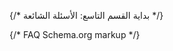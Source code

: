 {/* بداية القسم التاسع: الأسئلة الشائعة */}

{/* FAQ Schema.org markup */}
<script type="application/ld+json" set:html={JSON.stringify({
  "@context": "https://schema.org",
  "@type": "FAQPage",
  "mainEntity": [
    {
      "@type": "Question",
      "name": "هل أحتاج تصريح لتركيب كاميرات في بيتي أو شقتي؟",
      "acceptedAnswer": {
        "@type": "Answer",
        "text": "لا، إذا كانت الكاميرات داخل المنزل أو موجهة لممتلكاتك فقط، ما تحتاج تصريح. لكن انتبه لا تصور الجيران أو الأماكن العامة."
      }
    },
    {
      "@type": "Question",
      "name": "هل كاميرات المراقبة تسجل صوت؟",
      "acceptedAnswer": {
        "@type": "Answer",
        "text": "بعض الكاميرات فيها مايك، لكن تسجيل الصوت بدون علم الطرف الآخر ممنوع في السعودية، وقد يعرّضك للمساءلة القانونية."
      }
    },
    {
      "@type": "Question",
      "name": "ما الفرق بين كاميرات Wi-Fi والكاميرات العادية؟",
      "acceptedAnswer": {
        "@type": "Answer",
        "text": "الكاميرات الـ Wi-Fi ما تحتاج سلك شبكة، وتشتغل على الواي فاي مباشرة. الكاميرات العادية غالبًا تحتاج كيبل LAN أو تتصل بجهاز تسجيل."
      }
    },
    {
      "@type": "Question",
      "name": "هل أقدر أركب كاميرا بدون إنترنت؟",
      "acceptedAnswer": {
        "@type": "Answer",
        "text": "نعم، بعض الكاميرات تشتغل بدون إنترنت وتخزّن على كرت ذاكرة. لكن ما تقدر تراقبها من جوالك عن بُعد بدون نت."
      }
    },
    {
      "@type": "Question",
      "name": "كم يوم تسجل الكاميرات عادة؟",
      "acceptedAnswer": {
        "@type": "Answer",
        "text": "يعتمد على حجم كرت الذاكرة وجودة الفيديو. مثال: كرت 64GB يسجل من 4 إلى 6 أيام بدقة 1080p، مع الحذف التلقائي القديم."
      }
    }
  ]
})} />

<section class="bg-gradient-to-br from-purple-50 via-white to-pink-50 dark:from-gray-900 dark:via-gray-800 dark:to-purple-900 py-16 px-6 relative overflow-hidden">
  {/* خلفية ديكورية */}
  <div class="absolute inset-0 opacity-10 dark:opacity-5">
    <div class="absolute top-10 right-10 w-56 h-56 bg-gradient-to-br from-purple-400 to-pink-500 rounded-full blur-3xl"></div>
    <div class="absolute bottom-10 left-10 w-40 h-40 bg-gradient-to-br from-indigo-400 to-purple-500 rounded-full blur-3xl"></div>
  </div>
  
  <div class="max-w-6xl mx-auto relative z-10">
    {/* عنوان القسم */}
    <div class="text-center mb-16">
      <div class="inline-block relative">
        <h2 id="faq" class="text-4xl md:text-5xl font-black text-transparent bg-clip-text bg-gradient-to-r from-indigo-600 via-purple-600 to-pink-600 mb-6 min-h-40">
           9. الأسئلة الشائعة – عن كاميرات المراقبة المنزلية
        </h2>
        <div class="absolute -bottom-3 left-0 right-0 h-2 bg-gradient-to-r from-indigo-500 via-purple-500 to-pink-500 rounded-full"></div>
      </div>
      <p class="text-xl text-gray-600 dark:text-gray-400 max-w-3xl mx-auto leading-relaxed mt-8">
        <strong class="text-gray-800 dark:text-gray-200">إجابات شاملة لأهم الأسئلة</strong> التي تدور في ذهنك قبل الشراء – كل ما تحتاج معرفته عن كاميرات المراقبة في السعودية
      </p>
    </div>

    <p style="font-size: 1.1rem; line-height: 1.8; margin-bottom: 2.5rem; text-align: center;">
      هل ما زال لديك بعض الأسئلة؟ إليك أكثر الاستفسارات التي نتلقاها من العملاء، مع إجابات مبسطة وسريعة.
    </p>

    {/* حاوية الأكورديون */}
    <div class="faq-accordion" style="display: flex; flex-direction: column; gap: 1rem;">
      
      {/* السؤال الأول */}
      <div class="faq-item" style="background: white; border-radius: 0.75rem; box-shadow: 0 4px 6px rgba(0,0,0,0.05); overflow: hidden;">
        <button class="faq-question" style="width: 100%; display: flex; justify-content: space-between; align-items: center; text-align: right; padding: 1.5rem; font-size: 1.1rem; font-weight: 700; background: none; border: none; cursor: pointer;">
          <span>🏠 هل أحتاج تصريح لتركيب كاميرات في بيتي أو شقتي؟</span>
          <span class="faq-icon" style="font-size: 1.5rem; transition: transform 0.3s ease;">+</span>
        </button>
        <div class="faq-answer" style="max-height: 0; overflow: hidden; transition: max-height 0.3s ease-out;">
          <p style="padding: 0 1.5rem 1.5rem; color: #374151;">
            ✅ لا، إذا كانت الكاميرات داخل المنزل أو موجهة لممتلكاتك فقط، ما تحتاج تصريح. لكن انتبه لا تصور الجيران أو الأماكن العامة.
          </p>
        </div>
      </div>
      
      {/* السؤال الثاني */}
      <div class="faq-item" style="background: white; border-radius: 0.75rem; box-shadow: 0 4px 6px rgba(0,0,0,0.05); overflow: hidden;">
        <button class="faq-question" style="width: 100%; display: flex; justify-content: space-between; align-items: center; text-align: right; padding: 1.5rem; font-size: 1.1rem; font-weight: 700; background: none; border: none; cursor: pointer;">
          <span>🔇 هل كاميرات المراقبة تسجل صوت؟</span>
          <span class="faq-icon" style="font-size: 1.5rem; transition: transform 0.3s ease;">+</span>
        </button>
        <div class="faq-answer" style="max-height: 0; overflow: hidden; transition: max-height 0.3s ease-out;">
          <p style="padding: 0 1.5rem 1.5rem; color: #374151;">
            ⚠️ بعض الكاميرات فيها مايك، لكن تسجيل الصوت بدون علم الطرف الآخر ممنوع في السعودية، وقد يعرّضك للمساءلة القانونية.
          </p>
        </div>
      </div>
      
      {/* السؤال الثالث */}
      <div class="faq-item" style="background: white; border-radius: 0.75rem; box-shadow: 0 4px 6px rgba(0,0,0,0.05); overflow: hidden;">
        <button class="faq-question" style="width: 100%; display: flex; justify-content: space-between; align-items: center; text-align: right; padding: 1.5rem; font-size: 1.1rem; font-weight: 700; background: none; border: none; cursor: pointer;">
          <span>📶 ما الفرق بين كاميرات Wi-Fi والكاميرات العادية؟</span>
          <span class="faq-icon" style="font-size: 1.5rem; transition: transform 0.3s ease;">+</span>
        </button>
        <div class="faq-answer" style="max-height: 0; overflow: hidden; transition: max-height 0.3s ease-out;">
          <p style="padding: 0 1.5rem 1.5rem; color: #374151;">
            📡 الكاميرات الـ Wi-Fi ما تحتاج سلك شبكة، وتشتغل على الواي فاي مباشرة. الكاميرات العادية غالبًا تحتاج كيبل LAN أو تتصل بجهاز تسجيل.
          </p>
        </div>
      </div>

      {/* السؤال 4 */}
      <div class="faq-item" style="background: white; border-radius: 0.75rem; box-shadow: 0 4px 6px rgba(0,0,0,0.05); overflow: hidden;">
        <button class="faq-question" style="width: 100%; display: flex; justify-content: space-between; align-items: center; text-align: right; padding: 1.5rem; font-size: 1.1rem; font-weight: 700; background: none; border: none; cursor: pointer;">
          <span>🌐 هل أقدر أركب كاميرا بدون إنترنت؟</span>
          <span class="faq-icon" style="font-size: 1.5rem; transition: transform 0.3s ease;">+</span>
        </button>
        <div class="faq-answer" style="max-height: 0; overflow: hidden; transition: max-height 0.3s ease-out;">
          <p style="padding: 0 1.5rem 1.5rem; color: #374151;">
            ✅ نعم، بعض الكاميرات تشتغل بدون إنترنت وتخزّن على كرت ذاكرة. لكن ما تقدر تراقبها من جوالك عن بُعد بدون نت.
          </p>
        </div>
      </div>
      
      {/* السؤال 5 */}
      <div class="faq-item" style="background: white; border-radius: 0.75rem; box-shadow: 0 4px 6px rgba(0,0,0,0.05); overflow: hidden;">
        <button class="faq-question" style="width: 100%; display: flex; justify-content: space-between; align-items: center; text-align: right; padding: 1.5rem; font-size: 1.1rem; font-weight: 700; background: none; border: none; cursor: pointer;">
          <span>⏰ كم يوم تسجل الكاميرات عادة؟</span>
          <span class="faq-icon" style="font-size: 1.5rem; transition: transform 0.3s ease;">+</span>
        </button>
        <div class="faq-answer" style="max-height: 0; overflow: hidden; transition: max-height 0.3s ease-out;">
          <p style="padding: 0 1.5rem 1.5rem; color: #374151;">
            📊 يعتمد على حجم كرت الذاكرة وجودة الفيديو. مثال: كرت 64GB يسجل من 4 إلى 6 أيام بدقة 1080p، مع الحذف التلقائي القديم.
          </p>
        </div>
      </div>

      {/* السؤال 6 */}
      <div class="faq-item" style="background: white; border-radius: 0.75rem; box-shadow: 0 4px 6px rgba(0,0,0,0.05); overflow: hidden;">
        <button class="faq-question" style="width: 100%; display: flex; justify-content: space-between; align-items: center; text-align: right; padding: 1.5rem; font-size: 1.1rem; font-weight: 700; background: none; border: none; cursor: pointer;">
          <span>💾 هل أحتاج NVR أو DVR مع كل كاميرا؟</span>
          <span class="faq-icon" style="font-size: 1.5rem; transition: transform 0.3s ease;">+</span>
        </button>
        <div class="faq-answer" style="max-height: 0; overflow: hidden; transition: max-height 0.3s ease-out;">
          <p style="padding: 0 1.5rem 1.5rem; color: #374151;">
            ❌ لا. كثير من الكاميرات الحديثة (خاصة اللاسلكية) تشتغل لحالها، وتخزّن على الكاميرا نفسها أو على السحابة بدون أجهزة إضافية.
          </p>
        </div>
      </div>

      {/* السؤال 7 */}
      <div class="faq-item" style="background: white; border-radius: 0.75rem; box-shadow: 0 4px 6px rgba(0,0,0,0.05); overflow: hidden;">
        <button class="faq-question" style="width: 100%; display: flex; justify-content: space-between; align-items: center; text-align: right; padding: 1.5rem; font-size: 1.1rem; font-weight: 700; background: none; border: none; cursor: pointer;">
          <span>🎯 كيف أختار كاميرا مناسبة للبيت؟</span>
          <span class="faq-icon" style="font-size: 1.5rem; transition: transform 0.3s ease;">+</span>
        </button>
        <div class="faq-answer" style="max-height: 0; overflow: hidden; transition: max-height 0.3s ease-out;">
          <p style="padding: 0 1.5rem 1.5rem; color: #374151;">
            💡 حدد هدفك أولًا: تبي تراقب الأطفال؟ تحتاج زاوية واسعة؟ ميزانيتك محدودة؟ بناءً على هالأسئلة تقدر تختار الكاميرا المناسبة من دليلنا أعلاه.
          </p>
        </div>
      </div>

      {/* السؤال 8 */}
      <div class="faq-item" style="background: white; border-radius: 0.75rem; box-shadow: 0 4px 6px rgba(0,0,0,0.05); overflow: hidden;">
        <button class="faq-question" style="width: 100%; display: flex; justify-content: space-between; align-items: center; text-align: right; padding: 1.5rem; font-size: 1.1rem; font-weight: 700; background: none; border: none; cursor: pointer;">
          <span>📍 وش أفضل مكان لتركيب الكاميرا داخل البيت؟</span>
          <span class="faq-icon" style="font-size: 1.5rem; transition: transform 0.3s ease;">+</span>
        </button>
        <div class="faq-answer" style="max-height: 0; overflow: hidden; transition: max-height 0.3s ease-out;">
          <p style="padding: 0 1.5rem 1.5rem; color: #374151;">
            🏠 يفضل الزوايا المرتفعة اللي تكشف الغرفة كاملة، بعيد عن مصادر الضوء المباشر، ومكان ما يقدر أحد يوصل له بسهولة.
          </p>
        </div>
      </div>

      {/* السؤال 9 */}
      <div class="faq-item" style="background: white; border-radius: 0.75rem; box-shadow: 0 4px 6px rgba(0,0,0,0.05); overflow: hidden;">
        <button class="faq-question" style="width: 100%; display: flex; justify-content: space-between; align-items: center; text-align: right; padding: 1.5rem; font-size: 1.1rem; font-weight: 700; background: none; border: none; cursor: pointer;">
          <span>📱 هل كل الكاميرات تشتغل مع الجوال؟</span>
          <span class="faq-icon" style="font-size: 1.5rem; transition: transform 0.3s ease;">+</span>
        </button>
        <div class="faq-answer" style="max-height: 0; overflow: hidden; transition: max-height 0.3s ease-out;">
          <p style="padding: 0 1.5rem 1.5rem; color: #374151;">
            ✅ أغلب الكاميرات الحديثة تشتغل مع تطبيق على الجوال (Android و iPhone)، وبعضها يدعم المساعدات الذكية مثل Alexa و Google Assistant.
          </p>
        </div>
      </div>
      
      {/* السؤال 10 */}
      <div class="faq-item" style="background: white; border-radius: 0.75rem; box-shadow: 0 4px 6px rgba(0,0,0,0.05); overflow: hidden;">
        <button class="faq-question" style="width: 100%; display: flex; justify-content: space-between; align-items: center; text-align: right; padding: 1.5rem; font-size: 1.1rem; font-weight: 700; background: none; border: none; cursor: pointer;">
          <span>🔒 هل ممكن أهكر الكاميرا؟</span>
          <span class="faq-icon" style="font-size: 1.5rem; transition: transform 0.3s ease;">+</span>
        </button>
        <div class="faq-answer" style="max-height: 0; overflow: hidden; transition: max-height 0.3s ease-out;">
          <div style="padding: 0 1.5rem 1.5rem; color: #374151;">
            ⚠️ إذا كانت الكاميرا من شركة غير موثوقة أو ما غيرت كلمة السر الافتراضية، نعم ممكن. لذلك:
            <ul style="margin-top: 0.5rem; padding-right: 1.5rem; list-style-type: disc;">
              <li>استخدم كلمة سر قوية</li>
              <li>حدّث البرنامج الثابت (firmware) باستمرار</li>
              <li>اختَر ماركة موثوقة ومعروفة</li>
            </ul>
          </div>
        </div>
      </div>

    </div>
    
    {/* ملاحظة ختامية */}
    <div class="mt-8 p-6 bg-gradient-to-r from-purple-50 to-pink-50 dark:from-purple-900/20 dark:to-pink-900/20 rounded-2xl border border-purple-200 dark:border-purple-700">
      <div class="flex items-center">
        <div class="w-10 h-10 bg-gradient-to-br from-purple-500 to-pink-600 rounded-xl flex items-center justify-center text-white font-bold ml-4 flex-shrink-0">
          ℹ️
        </div>
        <p class="text-gray-700 dark:text-gray-300">
          <strong>إذا عندك سؤال ما لقيتة هنا،</strong> اترك لنا تعليق أو تواصل معنا وراح نساعدك بكل سرور.
        </p>
      </div>
    </div>
  </div>
</section>
{/* نهاية القسم التاسع: الأسئلة الشائعة */}